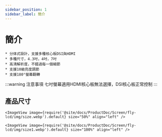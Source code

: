 ```yaml
---
sidebar_position: 1
sidebar_label: 簡介
---
```


# 簡介

    * 分体式設計，支援多種核心板DSI與HDMI
    * 多種尺寸，4.3吋，4吋，7吋
    * 高清解析度，不錯過每一個細節
    * 支援10級亮度調節
    * 支援180°螢幕翻轉

:::warning 注意事項
七吋螢幕適用HDMI核心板無法選擇，DSI核心板正常控制
:::

## 產品尺寸

    <ImageView image={require('@site/docs/ProductDoc/Screen/fly-lcd/img/size.webp').default} size="50%" align="left" />

    <ImageView image={require('@site/docs/ProductDoc/Screen/fly-lcd/img/size1.webp').default} size="100%" align="left" />
